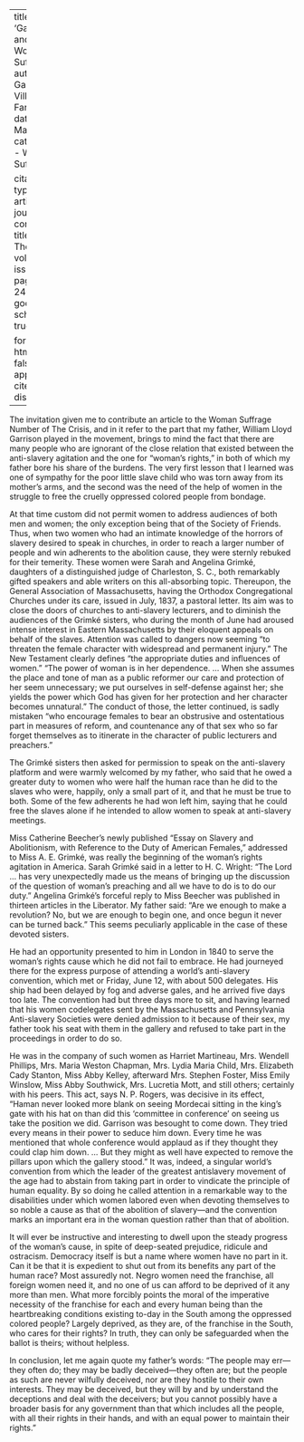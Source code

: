 
---
title: 'Garrison and Woman''s Suffrage'
author: Garrison Villard, Fanny
date: Mar. 1912
categories: 
  - Woman Suffrage

citation: 
  type: article-journal
  container-title: The Crisis
  volume: 4
  issue: 5
  page: 240-242
google-scholar: true

format:
  html:
    toc: false
    appendix-cite-as: display
---

The invitation given me to contribute an article to the Woman Suffrage Number of <span class = "small-caps">The Crisis</span>, and in it refer to the part that my father, William Lloyd Garrison played in the movement, brings to mind the fact that there are many people who are ignorant of the close relation that existed between the anti-slavery agitation and the one for "woman's rights," in both of which my father bore his share of the burdens. The very first lesson that I learned was one of sympathy for the poor little slave child who was torn away from its mother's arms, and the second was the need of the help of women in the struggle to free the cruelly oppressed colored people from bondage.

At that time custom did not permit women to address audiences of both men and women; the only exception being that of the Society of Friends. Thus, when two women who had an intimate knowledge of the horrors of slavery desired to speak in churches, in order to reach a larger number of people and win adherents to the abolition cause, they were sternly rebuked for their temerity. These women were Sarah and Angelina Grimké, daughters of a distinguished judge of Charleston, S. C., both remarkably gifted speakers and able writers on this all-absorbing topic. Thereupon, the General Association of Massachusetts, having the Orthodox Congregational Churches under its care, issued in July, 1837, a pastoral letter. Its aim was to close the doors of churches to anti-slavery lecturers, and to diminish the audiences of the Grimké sisters, who during the month of June had aroused intense interest in Eastern Massachusetts by their eloquent appeals on behalf of the slaves. Attention was called to dangers now seeming "to threaten the female character with widespread and permanent injury." The New Testament clearly defines "the appropriate duties and influences of women." "The power of woman is in her dependence. … When she assumes the place and tone of man as a public reformer our care and protection of her seem unnecessary; we put ourselves in self-defense against her; she yields the power which God has given for her protection and her character becomes unnatural." The conduct of those, the letter continued, is sadly mistaken "who encourage females to bear an obstrusive and ostentatious part in measures of reform, and countenance any of that sex who so far forget themselves as to itinerate in the character of public lecturers and preachers."

The Grimké sisters then asked for permission to speak on the anti-slavery platform and were warmly welcomed by my father, who said that he owed a greater duty to women who were half the human race than he did to the slaves who were, happily, only a small part of it, and that he must be true to both. Some of the few adherents he had won left him, saying that he could free the slaves alone if he intended to allow women to speak at anti-slavery meetings.

Miss Catherine Beecher's newly published "Essay on Slavery and Abolitionism, with Reference to the Duty of American Females," addressed to Miss A. E. Grimké, was really the beginning of the woman's rights agitation in America. Sarah Grimké said in a letter to H. C. Wright: "The Lord … has very unexpectedly made us the means of bringing up the discussion of the question of woman's preaching and all we have to do is to do our duty." Angelina Grimké's forceful reply to Miss Beecher was published in thirteen articles in the Liberator. My father said: "Are we enough to make a revolution? No, but we are enough to begin one, and once begun it never can be turned back." This seems peculiarly applicable in the case of these devoted sisters.

He had an opportunity presented to him in London in 1840 to serve the woman's rights cause which he did not fail to embrace. He had journeyed there for the express purpose of attending a world's anti-slavery convention, which met or Friday, June 12, with about 500 delegates. His ship had been delayed by fog and adverse gales, and he arrived five days too late. The convention had but three days more to sit, and having learned that his women codelegates sent by the Massachusetts and Pennsylvania Anti-slavery Societies were denied admission to it because of their sex, my father took his seat with them in the gallery and refused to take part in the proceedings in order to do so.

He was in the company of such women as Harriet Martineau, Mrs. Wendell Phillips, Mrs. Maria Weston Chapman, Mrs. Lydia Maria Child, Mrs. Elizabeth Cady Stanton, Miss Abby Kelley, afterward Mrs. Stephen Foster, Miss Emily Winslow, Miss Abby Southwick, Mrs. Lucretia Mott, and still others; certainly with his peers. This act, says N. P. Rogers, was decisive in its effect, "Haman never looked more blank on seeing Mordecai sitting in the king's gate with his hat on than did this 'committee in conference' on seeing us take the position we did. Garrison was besought to come down. They tried every means in their power to seduce him down. Every time he was mentioned that whole conference would applaud as if they thought they could clap him down. … But they might as well have expected to remove the pillars upon which the gallery stood." It was, indeed, a singular world's convention from which the leader of the greatest antislavery movement of the age had to abstain from taking part in order to vindicate the principle of human equality. By so doing he called attention in a remarkable way to the disabilities under which women labored even when devoting themselves to so noble a cause as that of the abolition of slavery---and the convention marks an important era in the woman question rather than that of abolition.

It will ever be instructive and interesting to dwell upon the steady progress of the woman's cause, in spite of deep-seated prejudice, ridicule and ostracism. Democracy itself is but a name where women have no part in it. Can it be that it is expedient to shut out from its benefits any part of the human race? Most assuredly not. Negro women need the franchise, all foreign women need it, and no one of us can afford to be deprived of it any more than men. What more forcibly points the moral of the imperative necessity of the franchise for each and every human being than the heartbreaking conditions existing to-day in the South among the oppressed colored people? Largely deprived, as they are, of the franchise in the South, who cares for their rights? In truth, they can only be safeguarded when the ballot is theirs; without helpless.

In conclusion, let me again quote my father's words: "The people may err---they often do; they may be badly deceived---they often are; but the people as such are never wilfully deceived, nor are they hostile to their own interests. They may be deceived, but they will by and by understand the deceptions and deal with the deceivers; but you cannot possibly have a broader basis for any government than that which includes all the people, with all their rights in their hands, and with an equal power to maintain their rights."

